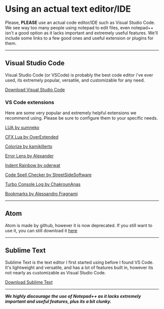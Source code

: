# Using an actual text editor/IDE

Please, **PLEASE** use an actual code editor/IDE such as Visual Studio Code. We see way too many people using notepad to edit files, even notepad++ isn't a good option as it lacks important and extremely useful features. We'll include some links to a few good ones and useful extension or plugins for them.

---

## Visual Studio Code
Visual Studio Code (or VSCode) is probably the best code editor i've ever used, its extremely popular, versatile, and customizable for any need. 

[Download Visual Studio Code](https://code.visualstudio.com/)

### VS Code extensions
Here are some very popular and extremely helpful extensions we recommend using. Please be sure to configure them to your specific needs.

[LUA by sumneko](https://marketplace.visualstudio.com/items?itemName=sumneko.lua)

[CFX Lua by OverExtended](https://marketplace.visualstudio.com/items?itemName=overextended.cfxlua-vscode)

[Colorize by kamikillerto](https://marketplace.visualstudio.com/items?itemName=kamikillerto.vscode-colorize)

[Error Lens by Alexander](https://marketplace.visualstudio.com/items?itemName=usernamehw.errorlens)

[Indent Rainbow by oderwat](https://marketplace.visualstudio.com/items?itemName=oderwat.indent-rainbow)

[Code Spell Checker by StreetSideSoftware](https://marketplace.visualstudio.com/items?itemName=streetsidesoftware.code-spell-checker)

[Turbo Console Log by ChakrounAnas](https://marketplace.visualstudio.com/items?itemName=ChakrounAnas.turbo-console-log)

[Bookmarks by Alessandro Fragnami](https://marketplace.visualstudio.com/items?itemName=alefragnani.Bookmarks)

---

## Atom
Atom is made by github, however it is now deprecated. If you still want to use it, you can still download it [here](https://github.com/atom/atom/releases/tag/v1.60.0)

---

## Sublime Text

Sublime Text is the text editor I first started using before I found VS Code. It's lightweight and versatile, and has a lot of features built in, however its not nearly as customizable as Visual Studio Code.

[Download Sublime Text](https://www.sublimetext.com/)

---

***We highly discourage the use of Notepad++ as it lacks extremely important and useful features, plus its a bit clunky.***